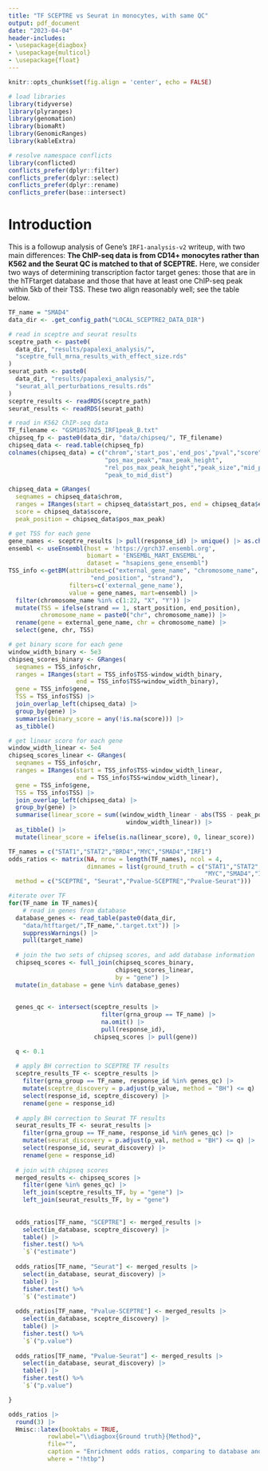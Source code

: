 ```yaml
---
title: "TF SCEPTRE vs Seurat in monocytes, with same QC"
output: pdf_document
date: "2023-04-04"
header-includes:
- \usepackage{diagbox}
- \usepackage{multicol}
- \usepackage{float}
---
```


```r
knitr::opts_chunk$set(fig.align = 'center', echo = FALSE)
```

```r
# load libraries
library(tidyverse)
library(plyranges)
library(genomation)
library(biomaRt)
library(GenomicRanges)
library(kableExtra)

# resolve namespace conflicts
library(conflicted)
conflicts_prefer(dplyr::filter)
conflicts_prefer(dplyr::select)
conflicts_prefer(dplyr::rename)
conflicts_prefer(base::intersect)
```

# Introduction

This is a followup analysis of Gene's `IRF1-analysis-v2` writeup, with two main differences: **The ChIP-seq data is from CD14+ monocytes rather than K562 and the Seurat QC is matched to that of SCEPTRE.** Here, we consider two ways of determining transcription factor target genes: those that are in the hTFtarget database and those that have at least one ChIP-seq peak within 5kb of their TSS. These two align reasonably well; see the table below.

```r
TF_name = "SMAD4"
data_dir <- .get_config_path("LOCAL_SCEPTRE2_DATA_DIR")

# read in sceptre and seurat results
sceptre_path <- paste0(
  data_dir, "results/papalexi_analysis/",
  "sceptre_full_mrna_results_with_effect_size.rds"
)
seurat_path <- paste0(
  data_dir, "results/papalexi_analysis/",
  "seurat_all_perturbations_results.rds"
)
sceptre_results <- readRDS(sceptre_path)
seurat_results <- readRDS(seurat_path)

# read in K562 ChIP-seq data
TF_filename <- "GSM1057025_IRF1peak_B.txt"
chipseq_fp <- paste0(data_dir, "data/chipseq/", TF_filename)
chipseq_data <- read.table(chipseq_fp) 
colnames(chipseq_data) = c("chrom",'start_pos','end_pos',"pval","score",
                           "pos_max_peak","max_peak_height",
                           "rel_pos_max_peak_height","peak_size","mid_point",
                           "peak_to_mid_dist")


```

```r
chipseq_data = GRanges(
  seqnames = chipseq_data$chrom,
  ranges = IRanges(start = chipseq_data$start_pos, end = chipseq_data$end_pos),
  score = chipseq_data$score,
  peak_position = chipseq_data$pos_max_peak)
```

```r
# get TSS for each gene 
gene_names <- sceptre_results |> pull(response_id) |> unique() |> as.character()
ensembl <- useEnsembl(host = 'https://grch37.ensembl.org',
                      biomart = 'ENSEMBL_MART_ENSEMBL', 
                      dataset = "hsapiens_gene_ensembl")
TSS_info <-getBM(attributes=c("external_gene_name", "chromosome_name", "start_position", 
                       "end_position", "strand"),
                 filters=c('external_gene_name'),
                 value = gene_names, mart=ensembl) |>
  filter(chromosome_name %in% c(1:22, "X", "Y")) |>
  mutate(TSS = ifelse(strand == 1, start_position, end_position),
         chromosome_name = paste0("chr", chromosome_name)) |>
  rename(gene = external_gene_name, chr = chromosome_name) |>
  select(gene, chr, TSS)
```


```r
# get binary score for each gene
window_width_binary <- 5e3
chipseq_scores_binary <- GRanges(
  seqnames = TSS_info$chr,
  ranges = IRanges(start = TSS_info$TSS-window_width_binary, 
                   end = TSS_info$TSS+window_width_binary),
  gene = TSS_info$gene,
  TSS = TSS_info$TSS) |> 
  join_overlap_left(chipseq_data) |>
  group_by(gene) |>
  summarise(binary_score = any(!is.na(score))) |>
  as_tibble()

# get linear score for each gene
window_width_linear <- 5e4
chipseq_scores_linear <- GRanges(
  seqnames = TSS_info$chr,
  ranges = IRanges(start = TSS_info$TSS-window_width_linear, 
                   end = TSS_info$TSS+window_width_linear),
  gene = TSS_info$gene,
  TSS = TSS_info$TSS) |> 
  join_overlap_left(chipseq_data) |>
  group_by(gene) |>
  summarise(linear_score = sum((window_width_linear - abs(TSS - peak_position))/
                                 window_width_linear)) |>
  as_tibble() |>
  mutate(linear_score = ifelse(is.na(linear_score), 0, linear_score))
```



```r
TF_names = c("STAT1","STAT2","BRD4","MYC","SMAD4","IRF1")
odds_ratios <- matrix(NA, nrow = length(TF_names), ncol = 4, 
                      dimnames = list(ground_truth = c("STAT1","STAT2","BRD4",
                                                       "MYC","SMAD4","IRF1"), 
  method = c("SCEPTRE", "Seurat","Pvalue-SCEPTRE","Pvalue-Seurat")))
```


```r
#iterate over TF 
for(TF_name in TF_names){
    # read in genes from database
  database_genes <- read_table(paste0(data_dir,
    "data/htftarget/",TF_name,".target.txt")) |>
    suppressWarnings() |>
    pull(target_name)
  
  # join the two sets of chipseq scores, and add database information
  chipseq_scores <- full_join(chipseq_scores_binary, 
                              chipseq_scores_linear, 
                              by = "gene") |>
  mutate(in_database = gene %in% database_genes)
  
  
  genes_qc <- intersect(sceptre_results |> 
                          filter(grna_group == TF_name) |>
                          na.omit() |>
                          pull(response_id),
                        chipseq_scores |> pull(gene))

  q <- 0.1
  
  # apply BH correction to SCEPTRE TF results
  sceptre_results_TF <- sceptre_results |>
    filter(grna_group == TF_name, response_id %in% genes_qc) |>
    mutate(sceptre_discovery = p.adjust(p_value, method = "BH") <= q) |>
    select(response_id, sceptre_discovery) |>
    rename(gene = response_id)
  
  # apply BH correction to Seurat TF results
  seurat_results_TF <- seurat_results |>
    filter(grna_group == TF_name, response_id %in% genes_qc) |>
    mutate(seurat_discovery = p.adjust(p_val, method = "BH") <= q) |>
    select(response_id, seurat_discovery) |>
    rename(gene = response_id)
  
  # join with chipseq scores
  merged_results <- chipseq_scores |>
    filter(gene %in% genes_qc) |>
    left_join(sceptre_results_TF, by = "gene") |>
    left_join(seurat_results_TF, by = "gene")
  
  
  odds_ratios[TF_name, "SCEPTRE"] <- merged_results |> 
    select(in_database, sceptre_discovery) |>
    table() |>
    fisher.test() %>%
    `$`("estimate")
  
  odds_ratios[TF_name, "Seurat"] <- merged_results |> 
    select(in_database, seurat_discovery) |>
    table() |>
    fisher.test() %>%
    `$`("estimate")
  
  odds_ratios[TF_name, "Pvalue-SCEPTRE"] <- merged_results |> 
    select(in_database, sceptre_discovery) |>
    table() |>
    fisher.test() %>%
    `$`("p.value")
  
  odds_ratios[TF_name, "Pvalue-Seurat"] <- merged_results |> 
    select(in_database, seurat_discovery) |>
    table() |>
    fisher.test() %>%
    `$`("p.value")

}

```

```r
odds_ratios |>
  round(3) |>
  Hmisc::latex(booktabs = TRUE,
           rowlabel="\\diagbox{Ground truth}{Method}", 
           file="",
           caption = "Enrichment odds ratios, comparing to database and our ChIP-seq target assignments.",
           where = "!htbp")

```

